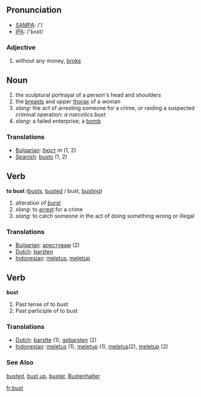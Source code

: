 == Pronunciation ==
*[[w:SAMPA|SAMPA]]: /'/
*[[w:IPA|IPA]]: /'bʌst/
===Adjective===
# {{slang}} without any money, [[broke]]
== Noun ==
# the sculptural portrayal of a person's head and shoulders
# the [[breast]]s and upper [[thorax]] of a woman
# ''slang'': the act of arresting someone for a crime, or raiding a suspected criminal operation: ''a narcotics bust''
# ''slang'': a failed enterprise; a [[bomb]]

=== Translations ===

*[[Bulgarian]]: [[бюст]] ''m'' (1, 2)
*[[Spanish]]: [[busto]] (1, 2)

== Verb ==

'''to bust''' ([[busts]], [[busted]] / bust, [[busting]])

# alteration of [[burst]]
# ''slang'': to [[arrest]] for a crime
# ''slang'': to catch someone in the act of doing something wrong or illegal

=== Translations ===
*[[Bulgarian]]: [[арестувам]] (2)
*[[Dutch]]: [[barsten]]
*[[Indonesian]]: [[letus|meletus]], [[letup|meletup]]

== Verb ==

'''bust'''

# Past tense of to bust
# Past participle of to bust

=== Translations ===
*[[Dutch]]: [[barstte]] (1), [[gebarsten]] (2)
*[[Indonesian]]: [[letus|meletus]] (1), [[letup|meletup]] (1), [[letus|meletus]](2), [[letup|meletup]] (2)
===See Also===
[[busted]], [[bust up]], [[buster]], [[Bustenhalter]]

[[fr:bust]]